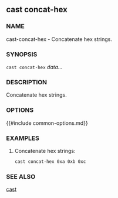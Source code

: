 ## cast concat-hex

### NAME

cast-concat-hex - Concatenate hex strings.

### SYNOPSIS

``cast concat-hex`` *data...*

### DESCRIPTION

Concatenate hex strings.

### OPTIONS

{{#include common-options.md}}

### EXAMPLES

1. Concatenate hex strings:
    ```sh
    cast concat-hex 0xa 0xb 0xc
    ```

### SEE ALSO

[cast](./cast.md)
